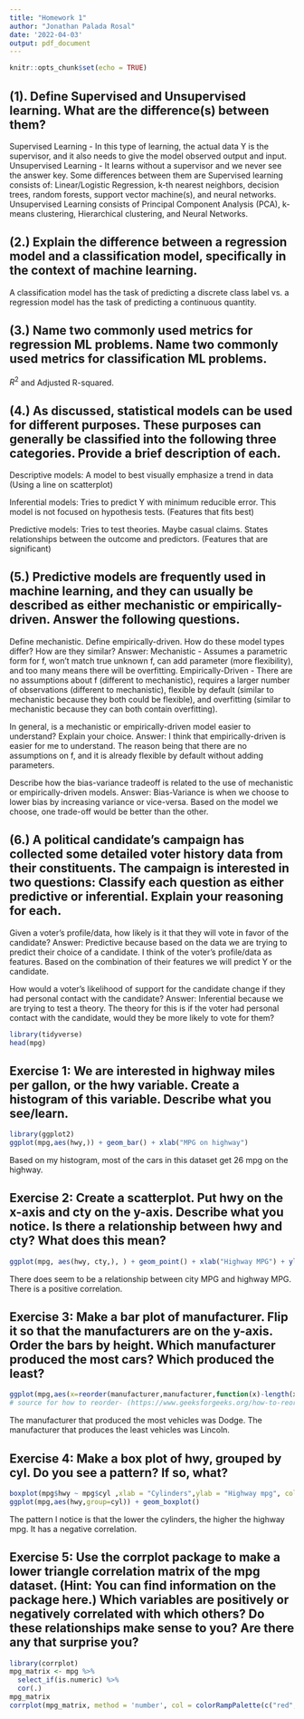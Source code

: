 ```yaml
---
title: "Homework 1"
author: "Jonathan Palada Rosal"
date: '2022-04-03'
output: pdf_document
---
```


```r
knitr::opts_chunk$set(echo = TRUE)
```

(1). Define Supervised and Unsupervised learning. What are the difference(s) between them?
-
Supervised Learning - In this type of learning, the actual data Y is the supervisor, and it also needs to give the model observed output and input.
Unsupervised Learning - It learns without a supervisor and we never see the answer key. 
Some differences between them are Supervised learning consists of: Linear/Logistic Regression, k-th nearest neighbors, decision trees, random forests, support vector machine(s), and neural networks. Unsupervised Learning consists of Principal Component Analysis (PCA), k-means clustering, Hierarchical clustering, and Neural Networks.

(2.) Explain the difference between a regression model and a classification model, specifically in the context of machine learning.
-
A classification model has the task of predicting a discrete class label vs. a regression model has the task of predicting a continuous quantity.

(3.) Name two commonly used metrics for regression ML problems. Name two commonly used metrics for classification ML problems.
-
$R^2$ and Adjusted R-squared.

(4.) As discussed, statistical models can be used for different purposes. These purposes can generally be classified into the following three categories. Provide a brief description of each.
-

Descriptive models: A model to best visually emphasize a trend in data (Using a line on scatterplot)

Inferential models: Tries to predict Y with minimum reducible error. This model is not focused on hypothesis tests. (Features that fits best)

Predictive models: Tries to test theories. Maybe casual claims. States relationships between the outcome and predictors. (Features that are significant)

(5.) Predictive models are frequently used in machine learning, and they can usually be described as either mechanistic or empirically-driven. Answer the following questions.
-

Define mechanistic. Define empirically-driven. How do these model types differ? How are they similar?
Answer: Mechanistic - Assumes a parametric form for f, won't match true unknown f, can add parameter (more flexibility), and too many means there will be overfitting.
Empirically-Driven - There are no assumptions about f (different to mechanistic), requires a larger number of observations (different to mechanistic), flexible by default (similar to mechanistic because they both could be flexible), and overfitting (similar to mechanistic because they can both contain overfitting).

In general, is a mechanistic or empirically-driven model easier to understand? Explain your choice.
Answer: I think that empirically-driven is easier for me to understand. The reason being that there are no assumptions on f, and it is already flexible by default without adding parameters.

Describe how the bias-variance tradeoff is related to the use of mechanistic or empirically-driven models.
Answer: Bias-Variance is when we choose to lower bias by increasing variance or vice-versa. Based on the model we choose, one trade-off would be better than the other. 

(6.) A political candidate’s campaign has collected some detailed voter history data from their constituents. The campaign is interested in two questions: Classify each question as either predictive or inferential. Explain your reasoning for each.
-

Given a voter’s profile/data, how likely is it that they will vote in favor of the candidate?
Answer: Predictive because based on the data we are trying to predict their choice of a candidate. I think of the voter's profile/data as features. Based on the combination of their features we will predict Y or the candidate.

How would a voter’s likelihood of support for the candidate change if they had personal contact with the candidate?
Answer: Inferential because we are trying to test a theory. The theory for this is if the voter had personal contact with the candidate, would they be more likely to vote for them?

```r
library(tidyverse)
head(mpg)
```

Exercise 1: We are interested in highway miles per gallon, or the hwy variable. Create a histogram of this variable. Describe what you see/learn.
-
```r
library(ggplot2)
ggplot(mpg,aes(hwy,)) + geom_bar() + xlab("MPG on highway")
```
Based on my histogram, most of the cars in this dataset get 26 mpg on the highway.

Exercise 2: Create a scatterplot. Put hwy on the x-axis and cty on the y-axis. Describe what you notice. Is there a relationship between hwy and cty? What does this mean?
-
```r
ggplot(mpg, aes(hwy, cty,), ) + geom_point() + xlab("Highway MPG") + ylab("City MPG")
```
There does seem to be a relationship between city MPG and highway MPG. There is a positive correlation. 

Exercise 3: Make a bar plot of manufacturer. Flip it so that the manufacturers are on the y-axis. Order the bars by height. Which manufacturer produced the most cars? Which produced the least?
-
```r
ggplot(mpg,aes(x=reorder(manufacturer,manufacturer,function(x)-length(x)),), horizontal = TRUE,) + geom_bar() + coord_flip() + xlab("Vehicles made")
# source for how to reorder- (https://www.geeksforgeeks.org/how-to-reorder-boxplots-in-r-with-ggplot2/#:~:text=To%20reorder%20the%20boxplot%20we%20will%20use%20reorder,to%20reorder%20them%20in%20increasing%20and%20decreasing%20order.)
```
The manufacturer that produced the most vehicles was Dodge. The manufacturer that produces the least vehicles was Lincoln.

Exercise 4: Make a box plot of hwy, grouped by cyl. Do you see a pattern? If so, what?
-
```r
boxplot(mpg$hwy ~ mpg$cyl ,xlab = "Cylinders",ylab = "Highway mpg", col=c("red","blue","purple","green"))
ggplot(mpg,aes(hwy,group=cyl)) + geom_boxplot()
```
The pattern I notice is that the lower the cylinders, the higher the highway mpg. It has a negative correlation.

Exercise 5: Use the corrplot package to make a lower triangle correlation matrix of the mpg dataset. (Hint: You can find information on the package here.) Which variables are positively or negatively correlated with which others? Do these relationships make sense to you? Are there any that surprise you?
-
```r
library(corrplot)
mpg_matrix <- mpg %>%
  select_if(is.numeric) %>%
  cor(.)
mpg_matrix
corrplot(mpg_matrix, method = 'number', col = colorRampPalette(c("red","blue","green"))(100), type = 'lower')
```